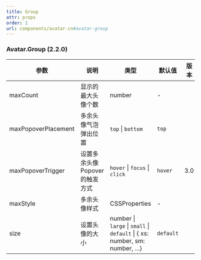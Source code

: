 ```yaml
---
title: Group
attr: props
order: 1
url: components/avatar-cn#avatar-group
---
```


### Avatar.Group (2.2.0)

| 参数 | 说明 | 类型 | 默认值 | 版本 |
| --- | --- | --- | --- | --- |
| maxCount | 显示的最大头像个数 | number | - |  |
| maxPopoverPlacement | 多余头像气泡弹出位置 | `top` \| `bottom` | `top` |  |
| maxPopoverTrigger | 设置多余头像 Popover 的触发方式 | `hover` \| `focus` \| `click` | `hover` | 3.0 |
| maxStyle | 多余头像样式 | CSSProperties | - |  |
| size | 设置头像的大小 | number \| `large` \| `small` \| `default` \| { xs: number, sm: number, ...} | `default` |  |
